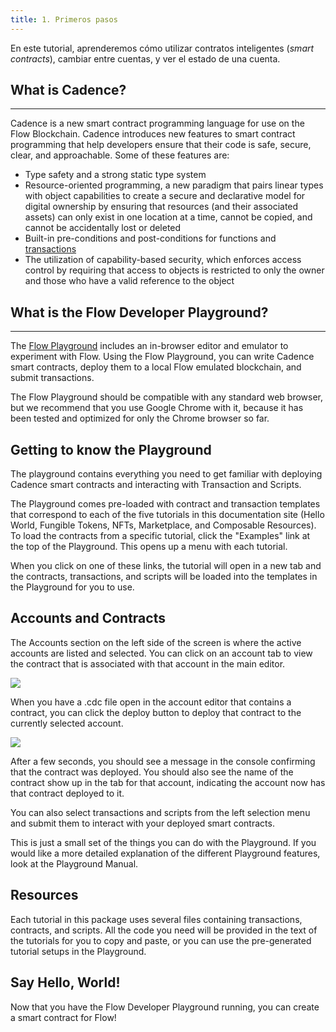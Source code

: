 ```yaml
---
title: 1. Primeros pasos
---
```



En este tutorial, aprenderemos cómo utilizar contratos inteligentes (*smart contracts*), cambiar entre cuentas, y ver el estado de una cuenta. 

## What is Cadence?

---

Cadence is a new smart contract programming language for use on the Flow Blockchain. Cadence introduces new features to smart contract programming that help developers ensure that their code is safe, secure, clear, and approachable. Some of these features are:

- Type safety and a strong static type system
- Resource-oriented programming, a new paradigm that pairs linear types with object capabilities to create a secure and declarative model for digital ownership by ensuring that resources (and their associated assets) can only exist in one location at a time, cannot be copied, and cannot be accidentally lost or deleted
- Built-in pre-conditions and post-conditions for functions and [transactions](/intro/glossary/#transaction)
- The utilization of capability-based security, which enforces access control by requiring that access to objects is restricted to only the owner and those who have a valid reference to the object

## What is the Flow Developer Playground?

---

The [Flow Playground](https://play.onflow.org) includes an in-browser editor and emulator to experiment with Flow. Using the Flow Playground, you can write Cadence smart contracts, deploy them to a local Flow emulated blockchain, and submit transactions.

The Flow Playground should be compatible with any standard web browser, but we recommend that you use Google Chrome with it, because it has been tested and optimized for only the Chrome browser so far.

<!-- If you encounter issues using the Flow Developer Playground, see the [Playground Manual](doc:playground-manual) or [Debugging](doc:debugging) for help. -->

## Getting to know the Playground

The playground contains everything you need to get familiar with deploying Cadence smart contracts and interacting with Transaction and Scripts.

The Playground comes pre-loaded with contract and transaction templates that correspond to each of the five tutorials in this documentation site (Hello World, Fungible Tokens, NFTs, Marketplace, and Composable Resources). To load the contracts from a specific tutorial, click the "Examples" link at the top of the Playground. This opens up a menu with each tutorial.

When you click on one of these links, the tutorial will open in a new tab and the contracts, transactions, and scripts will be loaded into the templates in the Playground for you to use.

## Accounts and Contracts

The Accounts section on the left side of the screen is where the active accounts are listed and selected. You can click on an account tab to view the contract that is associated with that account in the main editor.

<Img src="https://storage.googleapis.com/flow-resources/documentation-assets/cadence-tuts/playground-accounts.png" />

When you have a .cdc file open in the account editor that contains a contract, you can click the deploy button to deploy that contract to the currently selected account.

<Img src="https://storage.googleapis.com/flow-resources/documentation-assets/cadence-tuts/playground-deploy.png" />

After a few seconds, you should see a message in the console confirming that the contract was deployed. You should also see the name of the contract show up in the tab for that account, indicating the account now has that contract deployed to it.

You can also select transactions and scripts from the left selection menu and submit them to interact with your deployed smart contracts.

This is just a small set of the things you can do with the Playground. If you would like a more detailed explanation of the different Playground features, look at the Playground Manual.

## Resources

Each tutorial in this package uses several files containing transactions, contracts, and scripts. All the code you need will be provided in the text of the tutorials for you to copy and paste, or you can use the pre-generated tutorial setups in the Playground.

## Say Hello, World!

Now that you have the Flow Developer Playground running, you can create a smart contract for Flow!
